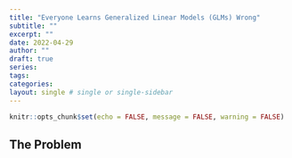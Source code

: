```yaml
---
title: "Everyone Learns Generalized Linear Models (GLMs) Wrong"
subtitle: ""
excerpt: ""
date: 2022-04-29
author: ""
draft: true
series:
tags:
categories:
layout: single # single or single-sidebar
---
```


```r
knitr::opts_chunk$set(echo = FALSE, message = FALSE, warning = FALSE)
```

## The Problem
